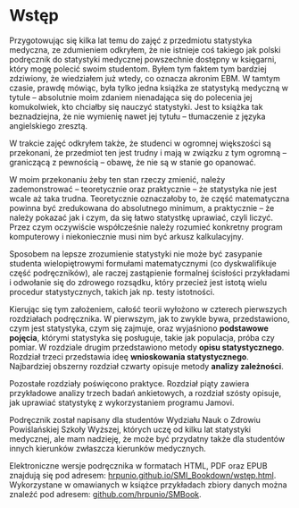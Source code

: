 # Wstęp {-}

Przygotowując się kilka lat temu do zajęć z przedmiotu statystyka medyczna,
ze zdumieniem odkryłem, że
nie istnieje coś takiego jak polski podręcznik do statystyki medycznej
powszechnie dostępny w księgarni, który mogę polecić
swoim studentom. Byłem tym faktem tym bardziej zdziwiony, że wiedziałem
już wtedy,
co oznacza akronim EBM.
W tamtym czasie, prawdę mówiąc, była tylko jedna
książka ze statystyką medyczną w tytule -- absolutnie moim zdaniem
nienadająca się do polecenia jej komukolwiek, kto chciałby się
nauczyć statystyki.
Jest to książka tak beznadziejna, że nie wymienię nawet jej tytułu -- 
tłumaczenie
z języka angielskiego zresztą.

W trakcie zajęć odkryłem także, że studenci w ogromnej większości
są przekonani, że przedmiot ten jest trudny i mają w związku z tym
ogromną -- graniczącą z pewnością -- obawę, że nie są w stanie go opanować.

W moim przekonaniu żeby ten stan rzeczy zmienić, należy zademonstrować
-- teoretycznie oraz praktycznie -- że statystyka nie jest
wcale aż taka trudna. Teoretycznie oznaczałoby to,
że część matematyczna powinna być zredukowana do absolutnego minimum,
a praktycznie -- że należy pokazać jak i czym, da się łatwo statystkę uprawiać,
czyli liczyć. Przez czym oczywiście współcześnie należy
rozumieć konkretny program komputerowy i niekoniecznie musi nim być
arkusz kalkulacyjny.

Sposobem na lepsze zrozumienie statystyki nie może być zasypanie
studenta wielopiętrowymi formułami matematycznymi (co dyskwalifikuje
część podręczników), ale raczej zastąpienie formalnej ścisłości
przykładami i odwołanie się do zdrowego rozsądku, który przecież
jest istotą wielu procedur statystycznych, takich jak np.
testy istotności.

Kierując się tym założeniem, całość teorii wyłożono w czterech pierwszych
rozdziałach podręcznika.
W pierwszym, jak to zwykle bywa, przedstawiono, czym jest statystyka,
czym się zajmuje, oraz wyjaśniono **podstawowe pojęcia**, którymi
statystyka się posługuje, takie jak populacja, próba czy pomiar.
W rozdziale drugim przedstawiono metody **opisu statystycznego**.
Rozdział trzeci przedstawia ideę **wnioskowania statystycznego**.
Najbardziej
obszerny rozdział czwarty opisuje metody **analizy zależności**.

Pozostałe rozdziały poświęcono praktyce. Rozdział piąty zawiera
przykładowe analizy trzech badań ankietowych, a rozdział szósty
opisuje,
jak uprawiać statystykę z wykorzystaniem programu Jamovi.

Podręcznik został napisany dla studentów Wydziału Nauk o Zdrowiu
Powiślańskiej Szkoły Wyższej, których uczę od kilku lat
statystyki medycznej, ale mam nadzieję, że może być przydatny
także dla studentów innych kierunków zwłaszcza kierunków medycznych.

Elektroniczne wersje podręcznika w formatach HTML, PDF oraz EPUB znajdują
się pod adresem:
[hrpunio.github.io/SMI_Bookdown/wstęp.html](https://hrpunio.github.io/SMI_Bookdown/wstęp.html).
Wykorzystane
w omawianych w książce przykładach zbiory danych można znaleźć
pod adresem: [github.com/hrpunio/SMBook](https://github.com/hrpunio/SMBook).

